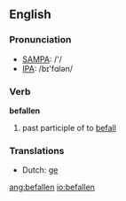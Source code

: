 ==English==

===Pronunciation===
*[[w:SAMPA|SAMPA]]: /'/
*[[w:IPA|IPA]]: /bɪ'fɑlən/

===Verb===
'''befallen'''

# past participle of to [[befall]]

===Translations===
*Dutch: [[ge]]

[[ang:befallen]]
[[io:befallen]]